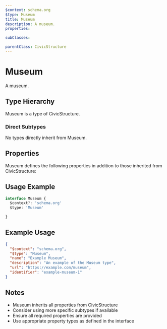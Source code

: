```yaml
---
$context: schema.org
$type: Museum
title: Museum
description: A museum.
properties:

subClasses:

parentClass: CivicStructure
---
```


# Museum

A museum.

## Type Hierarchy

Museum is a type of CivicStructure.

### Direct Subtypes

No types directly inherit from Museum.

## Properties

Museum defines the following properties in addition to those inherited from CivicStructure:



## Usage Example

```typescript
interface Museum {
  $context?: 'schema.org'
  $type: 'Museum'

}
```

## Example Usage

```json
{
  "$context": "schema.org",
  "$type": "Museum",
  "name": "Example Museum",
  "description": "An example of the Museum type",
  "url": "https://example.com/museum",
  "identifier": "example-museum-1"
}
```

## Notes

- Museum inherits all properties from CivicStructure
- Consider using more specific subtypes if available
- Ensure all required properties are provided
- Use appropriate property types as defined in the interface
